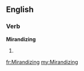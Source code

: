 ==English==

===Verb===
'''Mirandizing'''

# {{present participle of|[[Mirandize]]}}

[[fr:Mirandizing]]
[[my:Mirandizing]]